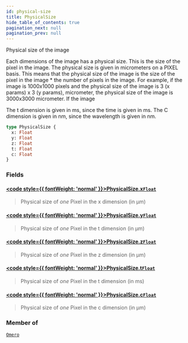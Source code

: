 ```yaml
---
id: physical-size
title: PhysicalSize
hide_table_of_contents: true
pagination_next: null
pagination_prev: null
---
```








Physical size of the image 

Each dimensions of the image has a physical size. This is the size of the
pixel in the image. The physical size is given in micrometers on a PIXEL
basis. This means that the physical size of the image is the size of the    
pixel in the image * the number of pixels in the image. For example, if 
the image is 1000x1000 pixels and the physical size of the image is 3 (x params) x 3 (y params),
micrometer, the physical size of the image is 3000x3000 micrometer. If the image

The t dimension is given in ms, since the time is given in ms.
The C dimension is given in nm, since the wavelength is given in nm.

```graphql
type PhysicalSize {
  x: Float
  y: Float
  z: Float
  t: Float
  c: Float
}
```


### Fields

#### [<code style={{ fontWeight: 'normal' }}>PhysicalSize.<b>x</b></code>](#)<Bullet />[`Float`](/docs/schemas/mikro/scalars/float) <Badge class="secondary" text="scalar"/>
> Physical size of *one* Pixel in the x dimension (in µm)
> 

#### [<code style={{ fontWeight: 'normal' }}>PhysicalSize.<b>y</b></code>](#)<Bullet />[`Float`](/docs/schemas/mikro/scalars/float) <Badge class="secondary" text="scalar"/>
> Physical size of *one* Pixel in the t dimension (in µm)
> 

#### [<code style={{ fontWeight: 'normal' }}>PhysicalSize.<b>z</b></code>](#)<Bullet />[`Float`](/docs/schemas/mikro/scalars/float) <Badge class="secondary" text="scalar"/>
> Physical size of *one* Pixel in the z dimension (in µm)
> 

#### [<code style={{ fontWeight: 'normal' }}>PhysicalSize.<b>t</b></code>](#)<Bullet />[`Float`](/docs/schemas/mikro/scalars/float) <Badge class="secondary" text="scalar"/>
> Physical size of *one* Pixel in the t dimension (in ms)
> 

#### [<code style={{ fontWeight: 'normal' }}>PhysicalSize.<b>c</b></code>](#)<Bullet />[`Float`](/docs/schemas/mikro/scalars/float) <Badge class="secondary" text="scalar"/>
> Physical size of *one* Pixel in the c dimension (in µm)
> 



### Member of

[`Omero`](/docs/schemas/mikro/objects/omero)  <Badge class="secondary" text="object"/>




